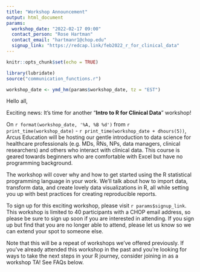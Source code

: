 ```yaml
---
title: "Workshop Announcement"
output: html_document
params:
  workshop_date: "2022-02-17 09:00"
  contact_person: "Rose Hartman"
  contact_email: "hartmanr1@chop.edu"
  signup_link: "https://redcap.link/feb2022_r_for_clinical_data"
---
```


```r
knitr::opts_chunk$set(echo = TRUE)

library(lubridate)
source("communication_functions.r")

workshop_date <- ymd_hm(params$workshop_date, tz = "EST")
```

Hello all,
 
Exciting news: It's time for another "**Intro to R for Clinical Data**" workshop!
 
On `r format(workshop_date, '%A, %B %d')` from `r print_time(workshop_date)` - `r print_time(workshop_date + dhours(5))`, Arcus Education will be hosting our gentle introduction to data science for healthcare professionals (e.g. MDs, RNs, NPs, data managers, clinical researchers) and others who interact with clinical data. This course is geared towards beginners who are comfortable with Excel but have no programming background. 
 
The workshop will cover why and how to get started using the R statistical programming language in your work. We'll talk about how to import data, transform data, and create lovely data visualizations in R, all while setting you up with best practices for creating reproducible reports. 
 
To sign up for this exciting workshop, please visit `r params$signup_link`. This workshop is limited to 40 participants with a CHOP email address, so please be sure to sign up soon if you are interested in attending. If you sign up but find that you are no longer able to attend, please let us know so we can extend your spot to someone else. 

Note that this will be a repeat of workshops we've offered previously. If you've already attended this workshop in the past and you're looking for ways to take the next steps in your R journey, consider joining in as a workshop TA! See FAQs below.  
 
All the best,

`r params$contact_person`, on behalf of Arcus Education and the CHOP R User Group Steering Committee

**Intro to R Workshop TAs: Frequently Asked Questions**

**Why might I want to be a workshop TA?**
If you've had some beginner level exposure to R (such as attending an Intro to R workshop in the past) it can be hard to find ways to practice your new skills and consolidate your learning. Helping out with a workshop is a fantastic way to get exposure to the workshop content again, but with a new level of appreciation since you'll be thinking about things from a new perspective. 
You also get increased visibility in the CHOPR community, which can launch new networking opportunities for you and possibly connect you to projects you wouldn't otherwise have found. If you've been mostly "lurking" in CHOPR so far, this is a great way to up your engagement. And TAing an Intro to R workshop is good experience to have --- put it on your resume, impress your manager! 
Last but definitely not least, if you've found the CHOPR community useful so far in your R journey, helping at a workshop is a wonderful way to give back. Thank you for considering it.

**What do workshop TAs do?**
The primary role of TAs is to help with answering any questions they're able to that come up in the chat during the workshop. We'll also use breakout rooms at a couple points during the workshop, with one TA or instructor per room and 5-10 learners; these breakout sessions aren't for providing instruction (you're not expected to teach!), they're just time for introductions so learners can get to know each other a little, or small-group work sessions when everyone works on the same problem together. 

**But I am still an R beginner myself. Surely, I don't know enough to TA, do I?**
You do, I promise! TAs are not expected to be able to answer all the learner questions that come up --- if someone poses a question you don't know the answer to, just sit back and let someone else take a try. We have the workshop instructors and some other R experts on hand for tricky questions, so you're not alone. If it turns out you can't answer any questions through the whole workshop, that's still totally fine! We appreciate you being there. 
We work hard to make this a community that's welcoming to beginners, and we find it's incredibly valuable to have workshop TAs that are just one step ahead of the learners themselves. You might find your limited R knowledge actually lets you connect with learners more effectively than the more experienced instructors can! Personal anecdotes about your own learning process as a beginner can be really helpful to folks just being exposed to R for the first time. 

**What's the time commitment?**
Ideally, we ask workshop TAs to be available for the duration of the workshop (`r print_time(workshop_date)` - `r print_time(workshop_date + dhours(5))`) to try to answer questions that come up in the chat, but if you're only available for part of that time, still reach out! In addition to the workshop itself, we'll have one 30-min meeting with just the instructors and TAs a few days before the workshop to touch base. That's it!

**Do you have advice for how to talk to my manager about getting the time to do this?**
Depending on your normal work schedule, getting time to help with an all-day workshop can feel like a big ask. Every manager is different, but you may find it effective to frame your request in terms of how this experience will support your career and positional growth. Your engagement as an employee should be important to your supervisor, so hopefully they'll jump at the chance for you to have an enriching experience like this. And if nothing else, it's at least worth asking --- nothing ventured, nothing gained!

**Okay, I might be interested. What are the next steps?**
Woo-hoo! Send an email to me (`r params$contact_person` `r params$contact_email`) and I can answer any questions you have and, if you're ready, get you signed up to help. Thank you!
 
*You're receiving this email because we think you're interested in R User Group meetings.  Want to stop receiving emails and invitations?  Let us know!  Was this forwarded to you by someone else and you'd like to receive these in the future? Sign up here:* https://redcap.chop.edu/surveys/?s=NPY49R9ARF.
